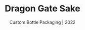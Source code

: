 ---
title: "Dragon Gate Sake"
subtitle: "Custom Bottle Packaging | 2022"
description: "Dragon Gate is high quality sake originating from Japan's Mt. Fuji. In Chinese mythology, there is a legend of the Dragon Gate located on top of a waterfall cascading from a legendary mountain. It is said that carp who traveled far up enough the waterfall to leap over the gate would transform into a powerful dragon.  The custom bottle includes embossing and texture of the waterfall from the legend, to the carp label in a jumping position, to an actual tera gate inside the bottle, finally ascending to a dragon on the base of the cap. This design to captures the moment just before the final jump towards transformation."
pubDate: "2022"
thumbnail: "./sake-thumbnail.png"
hero: "./hero.jpg"
collections: 
  - number: "one"
    images:
    - src: "./page-1.jpg"
      alt: "Dragon Gate Sake Packaging"
    - src: "./page-2.jpg"
      alt: "Dragon Gate Sake Packaging"
    - src: "./page-3.jpg"
      alt: "Dragon Gate Sake Packaging"
---